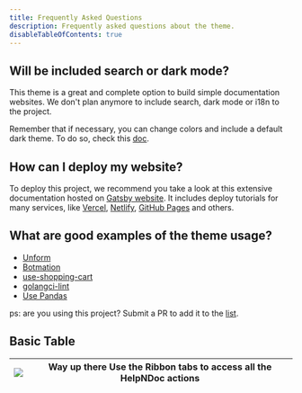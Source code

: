 ```yaml
---
title: Frequently Asked Questions
description: Frequently asked questions about the theme.
disableTableOfContents: true
---
```


## Will be included search or dark mode?

This theme is a great and complete option to build simple documentation websites.
We don't plan anymore to include search, dark mode or i18n to the project.

Remember that if necessary, you can change colors and include a default
dark theme. To do so, check this [doc](/usage/shadowing#changing-theme-colors).

## How can I deploy my website?

To deploy this project, we recommend you take a look at this extensive documentation
hosted on [Gatsby website](https://www.gatsbyjs.com/docs/deploying-and-hosting/). It
includes deploy tutorials for many services, like [Vercel](https://vercel.com/),
[Netlify](https://www.netlify.com/), [GitHub Pages](https://pages.github.com/) and others.

## What are good examples of the theme usage?

- [Unform](https://unform.dev?utm_source=rocketseat_theme_docs)
- [Botmation](https://botmation.dev)
- [use-shopping-cart](https://useshoppingcart.com/)
- [golangci-lint](https://golangci-lint.run/)
- [Use Pandas](https://www.usepandas.com/)

ps: are you using this project? Submit a PR to add it to the [list](https://github.com/Rocketseat/gatsby-themes/blob/main/examples/gatsby-theme-docs/src/docs/faq.mdx#what-are-good-examples-of-the-theme-usage).

## Basic Table

| ![](<./lib/arrow1.png>) |  Way up there Use the Ribbon tabs to access all the HelpNDoc actions |
| --- | --- |
